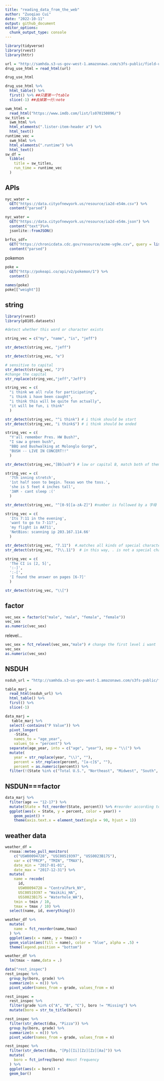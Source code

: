 ```yaml
---
title: "reading_data_from_the_web"
author: "Zuoqiao Cui"
date: "2022-10-11"
output: github_document
editor_options: 
  chunk_output_type: console
---
```

```r
library(tidyverse)
library(rvest)
library(httr)
```
```r
url = "http://samhda.s3-us-gov-west-1.amazonaws.com/s3fs-public/field-uploads/2k15StateFiles/NSDUHsaeShortTermCHG2015.htm"
drug_use_html = read_html(url)

drug_use_html

drug_use_html %>%
  html_table() %>% 
  first() %>% ##只要第一个table
  slice(-1) ##去掉第一行:note
```

```r
swm_html = 
  read_html("https://www.imdb.com/list/ls070150896/")
sw_titles = 
  swm_html %>% 
  html_elements(".lister-item-header a") %>% 
  html_text()
runtime_vec = 
  swm_html %>%
  html_elements(".runtime") %>%
  html_text()
sw_df = 
  tibble(
    title = sw_titles,
    run_time = runtime_vec
  )
```

## APIs

```r
nyc_water = 
  GET("https://data.cityofnewyork.us/resource/ia2d-e54m.csv") %>% 
  content("parsed")
```
```r
nyc_water = 
  GET("https://data.cityofnewyork.us/resource/ia2d-e54m.json") %>% 
  content("text")%>%
  jsonlite::fromJSON()
```
```r
brfss_sdf= 
  GET("https://chronicdata.cdc.gov/resource/acme-vg9e.csv", query = list("$limit" = 5000)) %>% 
  content("parsed")
```

pokemon
```r
poke = 
  GET("http://pokeapi.co/api/v2/pokemon/1") %>%
  content()

names(poke)
poke[["weight"]]
```

## string
```r
library(rvest)
library(p8105.datasets)
```


```r
#detect whether this word or character exists

string_vec = c("my", "name", "is", "jeff")

str_detect(string_vec, "jeff")

str_detect(string_vec, "e")

# sensitive to capital
str_detect(string_vec, "J")
#change the capital
str_replace(string_vec,"jeff","Jeff")
```

```r
string_vec = c(
  "i think we all rule for participating",
  "i think i have been caught",
  "i think this will be quite fun actually",
  "it will be fun, i think"
  )

str_detect(string_vec, "^i think") # i think should be start
str_detect(string_vec, "i think$") # i think should be ended
```

```r
string_vec = c(
  "Y'all remember Pres. HW Bush?",
  "I saw a green bush",
  "BBQ and Bushwalking at Molonglo Gorge",
  "BUSH -- LIVE IN CONCERT!!"
  )

str_detect(string_vec,"[Bb]ush") # low or capital B, match both of them
```

```r
string_vec = c(
  '7th inning stretch',
  '1st half soon to begin. Texas won the toss.',
  'she is 5 feet 4 inches tall',
  '3AM - cant sleep :('
  )

str_detect(string_vec, "^[0-9][a-zA-Z]") #number is followed by a 字母
```

```r
string_vec = c(
  'Its 7:11 in the evening',
  'want to go to 7-11?',
  'my flight is AA711',
  'NetBios: scanning ip 203.167.114.66'
  )

str_detect(string_vec, "7.11")  #.matches all kinds of special character
str_detect(string_vec, "7\\.11")  # in this way, . is not a special character anymore
```

```r
string_vec = c(
  'The CI is [2, 5]',
  ':-]',
  ':-[',
  'I found the answer on pages [6-7]'
  )

str_detect(string_vec, "\\[")

```


## factor

```r
vec_sex = factor(c("male", "male", "female", "female"))
vec_sex
as.numeric(vec_sex)
```

relevel...

```r
vec_sex = fct_relevel(vec_sex,"male") # change the first level i want
vec_sex
as.numeric(vec_sex)
```

## NSDUH

```r
nsduh_url = "http://samhda.s3-us-gov-west-1.amazonaws.com/s3fs-public/field-uploads/2k15StateFiles/NSDUHsaeShortTermCHG2015.htm"

table_marj = 
  read_html(nsduh_url) %>% 
  html_table() %>% 
  first() %>%
  slice(-1)
```

```r
data_marj = 
   table_marj %>%
  select(-contains("P Value")) %>%
  pivot_longer(
    -State,
    names_to = "age_year", 
    values_to = "percent") %>%
  separate(age_year, into = c("age", "year"), sep = "\\(") %>%
  mutate(
    year = str_replace(year, "\\)", ""),
    percent = str_replace(percent, "[a-c]$", ""),
    percent = as.numeric(percent)) %>%
  filter(!(State %in% c("Total U.S.", "Northeast", "Midwest", "South", "West")))
```

## NSDUN===factor

```r
data_marj %>%
  filter(age == "12-17") %>% 
  mutate(State = fct_reorder(State, percent)) %>% #reorder according to percent
  ggplot(aes(x = State, y = percent, color = year)) + 
    geom_point() + 
    theme(axis.text.x = element_text(angle = 90, hjust = 1))
```

## weather data
```r
weather_df = 
  rnoaa::meteo_pull_monitors(
    c("USW00094728", "USC00519397", "USS0023B17S"),
    var = c("PRCP", "TMIN", "TMAX"), 
    date_min = "2017-01-01",
    date_max = "2017-12-31") %>%
  mutate(
    name = recode(
      id, 
      USW00094728 = "CentralPark_NY", 
      USC00519397 = "Waikiki_HA",
      USS0023B17S = "Waterhole_WA"),
    tmin = tmin / 10,
    tmax = tmax / 10) %>%
  select(name, id, everything())
```

```r
weather_df %>% 
  mutate(
    name = fct_reorder(name,tmax)
  ) %>% 
  ggplot(aes(x = name, y = tmax)) + 
  geom_violin(aes(fill = name), color = "blue", alpha = .5) + 
  theme(legend.position = "bottom")
```

```r
weather_df %>% 
  lm(tmax ~ name,data = .)
```

```r
data("rest_inspec")
rest_inspec %>% 
  group_by(boro, grade) %>% 
  summarize(n = n()) %>% 
  pivot_wider(names_from = grade, values_from = n)
```

```r
rest_inspec =
  rest_inspec %>%
  filter(grade %in% c("A", "B", "C"), boro != "Missing") %>% 
  mutate(boro = str_to_title(boro))
```
```r
rest_inspec %>% 
  filter(str_detect(dba, "Pizza")) %>% 
  group_by(boro, grade) %>% 
  summarize(n = n()) %>% 
  pivot_wider(names_from = grade, values_from = n)
```

```r
rest_inspec %>% 
  filter(str_detect(dba, "[Pp][Ii][Zz][Zz][Aa]")) %>%
  mutate(
    boro = fct_infreq(boro) #most frequency
  ) %>% 
  ggplot(aes(x = boro)) + 
  geom_bar() 
```


















